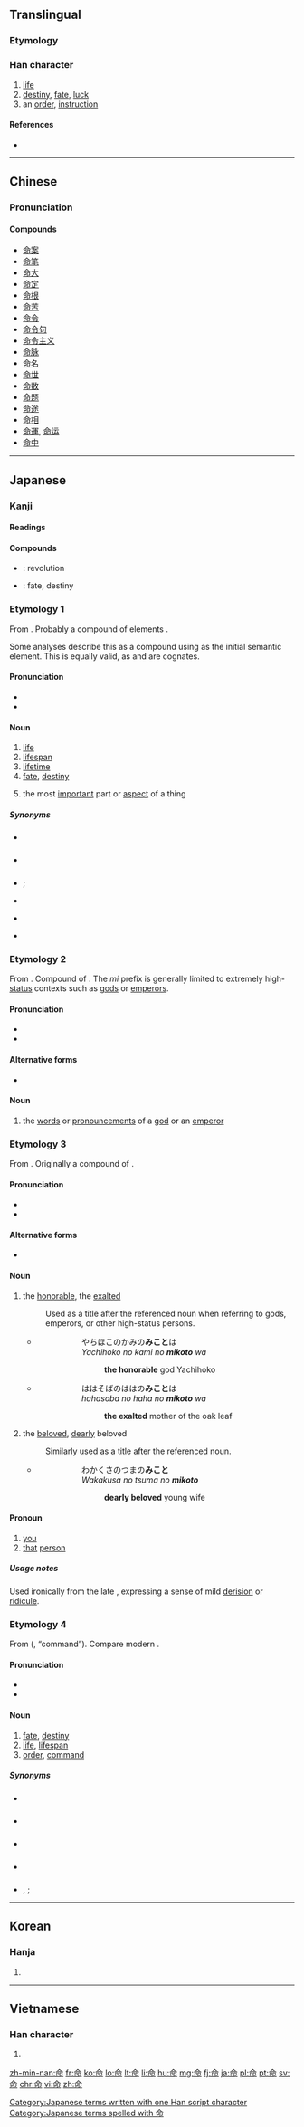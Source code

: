 {{also|令}}
==Translingual==

{{stroke order}}
===Etymology===
{{Han compound|口|令|t2=order|ls=ic}}

===Han character===
{{Han char|rn=30|rad=口|as=05|sn=8|four=8062<sub>7</sub>|canj=人一口中 (OMRL)|ids=⿱[[亼]][[叩]]}}

# [[life]]
# [[destiny]], [[fate]], [[luck]]
# an [[order]], [[instruction]]

====References====
* {{Han ref|kx=0183.180|dkj=03473|dj=0402.150|hdz=10604.110|uh=547D|ud=21629|bh=A952|bd=43346}}

----

==Chinese==
{{zh-hanzi-box|[[命]]}}

===Pronunciation===
{{zh-pron
|m=mìng
|c=meng6,ming6
|mn=bēng/miā
|mc=y
|oc=y
|ma=Zh-mìng.ogg
|cat=n
}}

====Compounds====
* [[命案]]
* [[命笔]]
* [[命大]]
* [[命定]]
* [[命根]]
* [[命苦]]
* [[命令]]
* [[命令句]]
* [[命令主义]]
* [[命脉]]
* [[命名]]
* [[命世]]
* [[命数]]
* [[命题]]
* [[命途]]
* [[命相]]
* [[命運]], [[命运]]
* [[命中]]

----

==Japanese==

===Kanji===
{{ja-kanji|grade=3|rs=口05}}

====Readings====
{{ja-readings
|goon=[[みょう]] (myō), (''historical'') [[みゃう]] (myau)
|kanon=[[めい]] (mei)
|kun=[[いのち]] (inochi), [[みこと]] (mikoto)
}}

====Compounds====
{{der-top4|Compounds}}
* {{l|ja|革命|tr=[[かくめい]], ''[[kakumei]]''}}: revolution
{{mid4}}
* {{l|ja|運命|tr=[[うんめい]], ''[[unmei]]''}}: fate, destiny
{{mid4}}
{{mid4}}
{{der-bottom}}

===Etymology 1===
From {{etyl|ojp|ja|sort=いのち}}.  Probably a compound of {{etyl|ojp|-}} elements {{compound|lang=ja|sort=いのち|息|tr1=i|t1=breath|pos1=''i'' in compounds, ''iki'' on its own|の|tr2=no|pos2=possessive particle|霊|tr3=chi|t3=spirit, force, soul}}.

Some analyses describe this as a compound using {{term|lang=ja|生|tr=i||life|tr1=i|t1=breath|pos=''i'' in compounds, ''iki'' on its own}} as the initial semantic element.  This is equally valid, as {{term|lang=ja|息|tr=iki}} and {{term|lang=ja|生き|tr=iki}} are cognates.

====Pronunciation====
* {{l|ja|sc=Latn|訓読み|Kun'yomi}}
* {{IPA|lang=ja|[ino̞t͡ɕi]}}

====Noun====
{{ja-noun|k|hira=いのち|rom=inochi}}

# [[life]]
# [[lifespan]]
# [[lifetime]]
# [[fate]], [[destiny]]
# {{context|lang=ja|sort=いのち|figuratively}} the most [[important]] part or [[aspect]] of a thing

=====Synonyms=====
* {{sense|life}} {{l|ja|生命|tr={{l|ja|せいめい}}, ''{{l|ja|sc=Latn|seimei}}''}}
* {{sense|lifespan}} {{l|ja|寿命|tr={{l|ja|じゅみょう}}, ''{{l|ja|sc=Latn|jumyō}}''}}
* {{sense|lifetime}} {{l|ja|生涯|tr={{l|ja|しょうがい}}, ''{{l|ja|sc=Latn|shōgai}}''}}; {{l|ja|一生|tr={{l|ja|いっしょう}}, ''{{l|ja|sc=Latn|isshō}}''}}
* {{sense|fate}} {{l|ja|運命|tr={{l|ja|うんめい}}, ''{{l|ja|sc=Latn|unmei}}''}}
* {{sense|destiny}} {{l|ja|天命|tr={{l|ja|てんめい}}, ''{{l|ja|sc=Latn|tenmei}}''}}
* {{sense|core aspect}} {{l|ja|真髄|tr={{l|ja|しんずい}}, ''{{l|ja|sc=Latn|shinzui}}''}}

===Etymology 2===
From {{etyl|ojp|ja|sort=みこと}}.  Compound of {{prefix|lang=ja|sort=みこと|御|tr1=mi|pos1=honorific prefix|言|tr2=koto|t2=word}}.  The ''mi'' prefix is generally limited to extremely high-[[status]] contexts such as [[god]]s or [[emperor]]s.

====Pronunciation====
* {{l|ja|sc=Latn|訓読み|Kun'yomi}}
* {{IPA|lang=ja|[miko̞to̞]}}

====Alternative forms====
* {{l|ja|御言}}

====Noun====
{{ja-noun|k|hira=みこと|rom=mikoto}}

# the [[word]]s or [[pronouncement]]s of a [[god]] or an [[emperor]]

===Etymology 3===
From {{etyl|ojp|ja|sort=みこと}}.  Originally a compound of {{prefix|lang=ja|sort=みこと|御|tr1=mi|pos1=honorific prefix|事|tr2=koto|t2=abstract thing|pos2=as opposed to {{l|ja|物}}, ''mono'', “concrete thing”}}.

====Pronunciation====
* {{l|ja|sc=Latn|訓読み|Kun'yomi}}
* {{IPA|lang=ja|[miko̞to̞]}}

====Alternative forms====
* {{l|ja|尊}}

====Noun====
{{ja-noun|k|hira=みこと|rom=mikoto}}

# the [[honorable]], the [[exalted]]
#: Used as a title after the referenced noun when referring to gods, emperors, or other high-status persons.
#* {{RQ:Kojiki|Kami tsu maki}}
#*: {{lang|ja|夜知富許能 迦微能'''美許登'''波}}
#*: {{lang|ja|八千矛の神の'''命'''は}}
#*:: やちほこのかみの'''みこと'''は
#*:: ''Yachihoko no kami no '''mikoto''' wa''
#*::: '''the honorable''' god Yachihoko
#* {{RQ:Manyoshu|Book 20, No. 4408}}
#*: {{lang|ja|波々蘇婆能 波々能美許等波}}
#*: {{lang|ja|柞葉の母の'''命'''は}}
#*:: ははそばのははの'''みこと'''は
#*:: ''hahasoba no haha no '''mikoto''' wa''
#*::: '''the exalted''' mother of the oak leaf
# the [[beloved]], [[dearly]] beloved
#: Similarly used as a title after the referenced noun.
#* {{RQ:Kojiki|Kami tsu maki}}
#*: {{lang|ja|和加久佐能　都麻能'''美許登'''}}
#*: {{lang|ja|若草の妻の'''命'''}}
#*:: わかくさのつまの'''みこと'''
#*:: ''Wakakusa no tsuma no '''mikoto'''''
#*::: '''dearly beloved''' young wife

====Pronoun====
{{ja-pos|k|pronoun|hira=みこと|rom=mikoto}}

# [[you]]
# [[that]] [[person]]

=====Usage notes=====
Used ironically from the late {{w|Heian period}}, expressing a sense of mild [[derision]] or [[ridicule]].

===Etymology 4===
From {{etyl|ltc|ja|sort=めい}} {{term|lang=ltc|命}} ({{IPAchar|/mjængH/}}, “command”).  Compare modern {{etyl|cmn|-}} {{term|lang=cmn|命|tr=mìng||life, destiny, instruction}}.

====Pronunciation====
* {{l|ja|sc=Latn|音読み|On'yomi}}
* {{IPA|lang=ja|[me̞ː]}}

====Noun====
{{ja-noun|k|hira=めい|rom=mei}}

# [[fate]], [[destiny]]
# [[life]], [[lifespan]]
# [[order]], [[command]]

=====Synonyms=====
* {{sense|fate}} {{l|ja|運命|tr={{l|ja|うんめい}}, ''{{l|ja|sc=Latn|unmei}}''}}
* {{sense|destiny}} {{l|ja|天命|tr={{l|ja|てんめい}}, ''{{l|ja|sc=Latn|tenmei}}''}}
* {{sense|life}} {{l|ja|生命|tr={{l|ja|せいめい}}, ''{{l|ja|sc=Latn|seimei}}''}}
* {{sense|lifespan}} {{l|ja|寿命|tr={{l|ja|じゅみょう}}, ''{{l|ja|sc=Latn|jumyō}}''}}
* {{sense|order}} {{l|ja|仰}}, {{l|ja|仰せ|tr={{l|ja|おおせ}}, ''{{l|ja|sc=Latn|ōse}}''}}; {{l|ja|命令|tr={{l|ja|めいれい}}, ''{{l|ja|sc=Latn|meirei}}''}}

[[Category:Japanese terms written with one Han script character]]
[[Category:Japanese terms spelled with 命]]

----

==Korean==

===Hanja===
{{ko-hanja|hangeul=[[명]]|rv=myeong|mr=myŏng}}

# {{defn|lang=ko|sort=口05}}

----

==Vietnamese==

===Han character===
{{vi-hantu|[[mệnh]], [[mạng]], [[mình]], [[mạnh]], [[mịnh]]|rs=口05}}

# {{defn|lang=vi|sort=口05}}

[[zh-min-nan:命]]
[[fr:命]]
[[ko:命]]
[[lo:命]]
[[lt:命]]
[[li:命]]
[[hu:命]]
[[mg:命]]
[[fj:命]]
[[ja:命]]
[[pl:命]]
[[pt:命]]
[[sv:命]]
[[chr:命]]
[[vi:命]]
[[zh:命]]